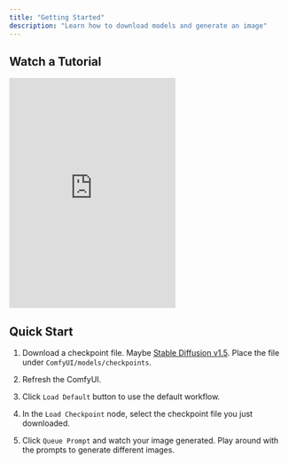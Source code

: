 ```yaml
---
title: "Getting Started"
description: "Learn how to download models and generate an image"
---
```


## Watch a Tutorial

<iframe height="415" src="https://www.youtube.com/embed/AbB33AxrcZo?si=PsylsYSsTJHAWZ4B" title="YouTube video player" frameborder="0" 
allow="accelerometer; autoplay; clipboard-write; encrypted-media; gyroscope; picture-in-picture" allowfullscreen
style={{ width: "100%", borderRadius: "0.5rem" }}></iframe>

## Quick Start

1. Download a checkpoint file. Maybe [Stable Diffusion v1.5](https://huggingface.co/runwayml/stable-diffusion-v1-5/resolve/main/v1-5-pruned-emaonly.ckpt). Place the file under `ComfyUI/models/checkpoints`.

1. Refresh the ComfyUI.

1. Click `Load Default` button to use the default workflow.

1. In the `Load Checkpoint` node, select the checkpoint file you just downloaded.

1. Click `Queue Prompt` and watch your image generated. Play around with the prompts to generate different images.
